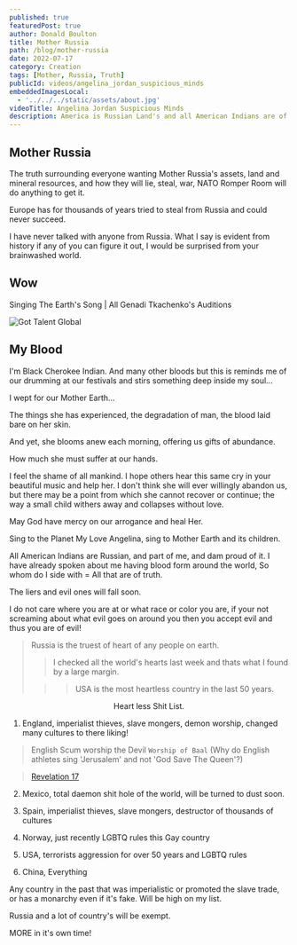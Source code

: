 ```yaml
---
published: true
featuredPost: true
author: Donald Boulton
title: Mother Russia
path: /blog/mother-russia
date: 2022-07-17
category: Creation
tags: [Mother, Russia, Truth]
publicId: videos/angelina_jordan_suspicious_minds
embeddedImagesLocal:
  - '../../../static/assets/about.jpg'
videoTitle: Angelina Jordan Suspicious Minds
description: America is Russian Land's and all American Indians are of Russian Descent from a ancient Siberian Land Bridge.
---
```


## Mother Russia

The truth surrounding everyone wanting Mother Russia's assets, land and mineral resources, and how they will lie, steal, war, NATO Romper Room will do anything to get it.

Europe has for thousands of years tried to steal from Russia and could never succeed.

I have never talked with anyone from Russia. What I say is evident from history if any of you can figure it out, I would be surprised from your brainwashed world.

## Wow

<Section>

<LeftText>Singing The Earth's Song | All Genadi Tkachenko's Auditions</LeftText>
<ColumnGridTwo>
<Left>

<UserProfile buttonLink="https://youtu.be/watch?v=g9VjiTDbVDk" title="19.8M subscribers" titleLink="https://youtu.be/watch?v=g9VjiTDbVDk" link="https://www.youtube.com/@gottalentglobal" description="Got Talent Global">

![Got Talent Global](../../../static/img/got-talent-global.jpg)

</UserProfile>

</Left>

<YouTube youTubeId="g9VjiTDbVDk" />

</ColumnGridTwo>

</Section>

<Section>

## My Blood

</Section>

<Section>

I'm Black Cherokee Indian. And many other bloods but this is reminds me of our drumming at our festivals and stirs something deep inside my soul...

I wept for our Mother Earth...

The things she has experienced, the degradation of man, the blood laid bare on her skin.

And yet, she blooms anew each morning, offering us gifts of abundance.

How much she must suffer at our hands.

I feel the shame of all mankind. I hope others hear this same cry in your beautiful music and help her. I don't think she will ever willingly abandon us, but there may be a point from which she cannot recover or continue; the way a small child withers away and collapses without love.

May God have mercy on our arrogance and heal Her.

Sing to the Planet My Love Angelina, sing to Mother Earth and its children.

</Section>

<Section>

All American Indians are Russian, and part of me, and dam proud of it. I have already spoken about me having blood form around the world, So whom do I side with = All that are of truth.

The liers and evil ones will fall soon.

I do not care where you are at or what race or color you are, if your not screaming about what evil goes on around you then you accept evil and thus you are of evil!

> Russia is the truest of heart of any people on earth.
>
> > I checked all the world's hearts last week and thats what I found by a large margin.
>
> > > USA is the most heartless country in the last 50 years.

</Section>

<Center>Heart less Shit List.</Center>

<Section>

1. England, imperialist thieves, slave mongers, demon worship, changed many cultures to there liking!

> English Scum worship the Devil `Worship of Baal` (Why do English athletes sing 'Jerusalem' and not 'God Save The Queen'?)

> [Revelation 17](https://biblia.com/bible/kjv1900/revelation/17)

2. Mexico, total daemon shit hole of the world, will be turned to dust soon.

3. Spain, imperialist thieves, slave mongers, destructor of thousands of cultures

4. Norway, just recently LGBTQ rules this Gay country

5. USA, terrorists aggression for over 50 years and LGBTQ rules

6. China, Everything

</Section>

<Section>

Any country in the past that was imperialistic or promoted the slave trade, or has a monarchy even if it's fake. Will be high on my list.

Russia and a lot of country's will be exempt.

MORE in it's own time!

</Section>
